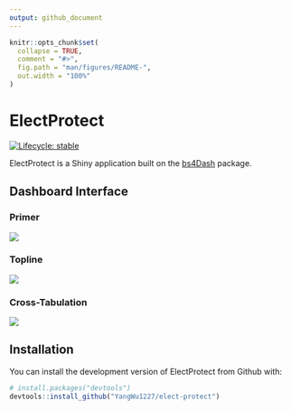 ```yaml
---
output: github_document
---
```


<!-- README.md is generated from README.Rmd. Please edit that file -->

```r
knitr::opts_chunk$set(
  collapse = TRUE,
  comment = "#>",
  fig.path = "man/figures/README-",
  out.width = "100%"
)
```

# ElectProtect

<!-- badges: start -->
[![Lifecycle: stable](https://img.shields.io/badge/lifecycle-stable-brightgreen.svg)](https://lifecycle.r-lib.org/articles/stages.html#stable)
<!-- badges: end -->

ElectProtect is a Shiny application built on the [bs4Dash](https://rinterface.github.io/bs4Dash/) package.

## Dashboard Interface

### Primer

![](inst/extdata/primer.png)

### Topline

![](inst/extdata/topline.png)

### Cross-Tabulation

![](inst/extdata/crosstab.png)

## Installation

You can install the development version of ElectProtect from Github with:

``` r
# install.packages("devtools")
devtools::install_github("YangWu1227/elect-protect")
```
